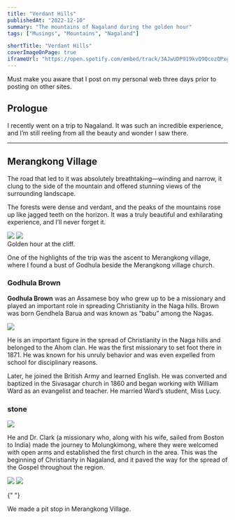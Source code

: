 ```yaml
---
title: "Verdant Hills"
publishedAt: "2022-12-10"
summary: "The mountains of Nagaland during the golden hour"
tags: ["Musings", "Mountains", "Nagaland"]

shortTitle: "Verdant Hills"
coverImageOnPage: true
iframeUrl: "https://open.spotify.com/embed/track/3AJwUDP919kvQ9QcozQPxg?utm_source=generator"
---
```


<Alert>
  Must make you aware that I post on my personal web three days prior to posting
  on other sites.
</Alert>


## Prologue

I recently went on a trip to Nagaland. It was such an incredible experience,
and I’m still reeling from all the beauty and wonder I saw there.

---

## Merangkong Village

The road that led to it was absolutely breathtaking—winding and narrow, it clung
to the side of the mountain and offered stunning views of the surrounding
landscape.

The forests were dense and verdant, and the peaks of the mountains rose up like
jagged teeth on the horizon. It was a truly beautiful and exhilarating
experience, and I’ll never forget it.

<div className="grid grid-cols-2 grid-rows-2 gap-1 overflow-clip rounded-lg">
  <Image
    width={600}
    height={400}
    src="/blog/verdant-hills/cliff.jpg"
    caption="me!"
  />
  <Image
    width={600}
    height={400}
    caption="chnrj"
    src="/blog/verdant-hills/20221206_145813 (1).jpg"
  />
</div>

<figcaption>Golden hour at the cliff.</figcaption>

One of the highlights of the trip was the ascent to Merangkong village, where I
found a bust of Godhula beside the Merangkong village church.

### Godhula Brown

**Godhula Brown** was an Assamese boy who grew up to be a missionary and played
an important role in spreading Christianity in the Naga hills. Brown was born
Gendhela Barua and was known as “babu” among the Nagas.

<Image width={600} height={400} src="/blog/verdant-hills/image.png" />

He is an important figure in the spread of Christianity in the Naga hills and
belonged to the Ahom clan. He was the first missionary to set foot there
in 1871. He was known for his unruly behavior and was even expelled from school
for disciplinary reasons.

Later, he joined the British Army and learned English. He was converted and
baptized in the Sivasagar church in 1860 and began working with William Ward as
an evangelist and teacher. He married Ward’s student, Miss Lucy.

### stone

<Image width={600} height={400} src="/blog/verdant-hills/stone.webp" />

He and Dr. Clark (a missionary who, along with his wife, sailed from Boston to
India) made the journey to Molungkimong, where they were welcomed with open arms
and established the first church in the area. This was the beginning of
Christianity in Nagaland, and it paved the way for the spread of the Gospel
throughout the region.

<div className="grid grid-cols-2 grid-rows-2 gap-1 overflow-clip rounded-lg">
  <Image
    width={600}
    height={400}
    src="/blog/verdant-hills/20221206_154221.jpg"
  />
  <Image
    width={600}
    height={400}
    src="/blog/verdant-hills/20221206_152528.jpg"
  />
</div>

{" "}

<figcaption>We made a pit stop in Merangkong Village.</figcaption>
